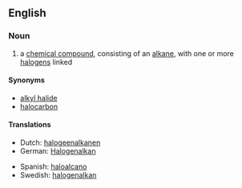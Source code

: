 ==English==
===Noun===
{{en-noun}}
#{{organic chemistry}} a [[chemical compound]], consisting of an [[alkane]], with one or more [[halogen]]s linked

====Synonyms====
*[[alkyl halide]]
*[[halocarbon]]

====Translations====
{{trans-top|chemical compound}}
*Dutch: [[halogeenalkanen]]
*German: [[Halogenalkan]]
{{trans-mid}}
*Spanish: [[haloalcano]]
*Swedish: [[halogenalkan]] {{c}}
{{trans-bottom}}